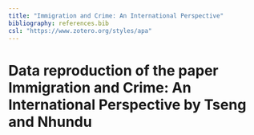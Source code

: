 ```yaml
---
title: "Immigration and Crime: An International Perspective"
bibliography: references.bib
csl: "https://www.zotero.org/styles/apa"
---
```


# Data reproduction of the paper Immigration and Crime: An International Perspective by Tseng and Nhundu
